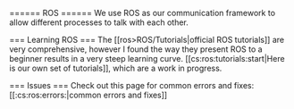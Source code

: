 ====== ROS ======
We use ROS as our communication framework to allow different processes to talk with each other.

=== Learning ROS ===
The [[ros>ROS/Tutorials|official ROS tutorials]] are very comprehensive, however I found the way they present ROS to a beginner results in a very steep learning curve. [[cs:ros:tutorials:start|Here is our own set of tutorials]], which are a work in progress.


=== Issues ===
Check out this page for common errors and fixes: [[:cs:ros:errors:|common errors and fixes]]